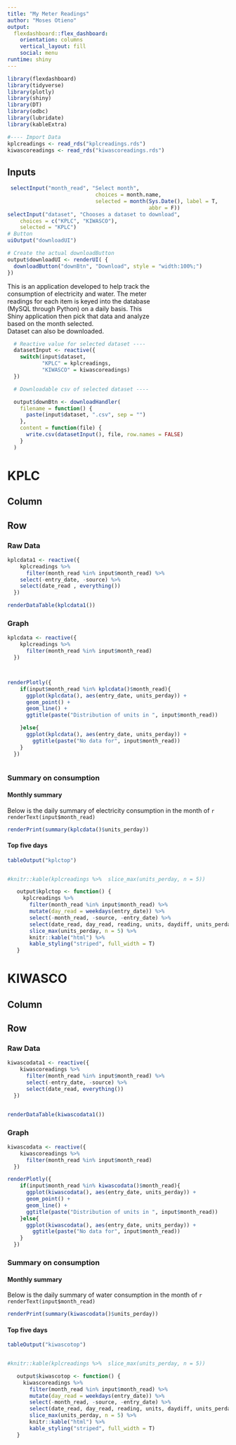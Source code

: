 ```yaml
---
title: "My Meter Readings"
author: "Moses Otieno"
output: 
  flexdashboard::flex_dashboard:
    orientation: columns
    vertical_layout: fill
    social: menu
runtime: shiny
---
```


```r
library(flexdashboard)
library(tidyverse)
library(plotly)
library(shiny)
library(DT)
library(odbc)
library(lubridate)
library(kableExtra)


```

```r
#---- Import Data
kplcreadings <- read_rds("kplcreadings.rds")
kiwascoreadings <- read_rds("kiwascoreadings.rds")
```



Inputs {.sidebar}
-------------------------------------------------------------------


```r
 selectInput("month_read", "Select month",
                            choices = month.name,
                            selected = month(Sys.Date(), label = T,
                                             abbr = F))
selectInput("dataset", "Chooses a dataset to download",
    choices = c("KPLC", "KIWASCO"),
    selected = "KPLC")
# Button
uiOutput("downloadUI")

# Create the actual downloadButton
output$downloadUI <- renderUI( {
  downloadButton("downBtn", "Download", style = "width:100%;")
})


```



This is an application developed to help track the  
consumption of electricity and water. The meter  
readings for each item is keyed into the database  
(MySQL through Python) on a daily basis. This    
Shiny application then pick that data and analyze  
based on the month selected.  
Dataset can also be downloaded.

```r
  # Reactive value for selected dataset ----
  datasetInput <- reactive({
    switch(input$dataset,
           "KPLC" = kplcreadings,
           "KIWASCO" = kiwascoreadings)
  })

  # Downloadable csv of selected dataset ----

  output$downBtn <- downloadHandler(
    filename = function() {
      paste(input$dataset, ".csv", sep = "")
    },
    content = function(file) {
      write.csv(datasetInput(), file, row.names = FALSE)
    }
  )
```

KPLC 
======

Column {data-width=350}
--------------------------------------------------------------------

Row {.tabset}
-------------------------------------------------------------------

### Raw Data
```r
kplcdata1 <- reactive({
    kplcreadings %>%
      filter(month_read %in% input$month_read) %>% 
    select(-entry_date, -source) %>% 
    select(date_read , everything())
  })

renderDataTable(kplcdata1())
```

### Graph

```r
kplcdata <- reactive({
    kplcreadings %>%
      filter(month_read %in% input$month_read)
  })



renderPlotly({
    if(input$month_read %in% kplcdata()$month_read){
      ggplot(kplcdata(), aes(entry_date, units_perday)) +
      geom_point() +
      geom_line() +
      ggtitle(paste("Distribution of units in ", input$month_read))

    }else{
      ggplot(kplcdata(), aes(entry_date, units_perday)) +
        ggtitle(paste("No data for", input$month_read))
    }
  })



```


### Summary on consumption
#### Monthly summary
Below is the daily summary of electricity consumption in the month of `r renderText(input$month_read)`
```r
renderPrint(summary(kplcdata()$units_perday))

```


#### Top five days 

```r
tableOutput("kplctop")


#knitr::kable(kplcreadings %>%  slice_max(units_perday, n = 5))

   output$kplctop <- function() {
     kplcreadings %>%
       filter(month_read %in% input$month_read) %>%
       mutate(day_read = weekdays(entry_date)) %>% 
       select(-month_read, -source, -entry_date) %>% 
       select(date_read, day_read, reading, units, daydiff, units_perday, everything()) %>% 
       slice_max(units_perday, n = 5) %>% 
       knitr::kable("html") %>%
       kable_styling("striped", full_width = T) 
   }

```



KIWASCO 
======

Column {data-width=350}
--------------------------------------------------------------------

Row {.tabset}
-------------------------------------------------------------------

### Raw Data
```r
kiwascodata1 <- reactive({
    kiwascoreadings %>%
      filter(month_read %in% input$month_read) %>% 
      select(-entry_date, -source) %>% 
      select(date_read, everything())
  })


renderDataTable(kiwascodata1())
```

### Graph

```r
kiwascodata <- reactive({
    kiwascoreadings %>%
      filter(month_read %in% input$month_read)
  })

renderPlotly({
    if(input$month_read %in% kiwascodata()$month_read){
      ggplot(kiwascodata(), aes(entry_date, units_perday)) +
      geom_point() +
      geom_line() +
      ggtitle(paste("Distribution of units in ", input$month_read))
    }else{
      ggplot(kiwascodata(), aes(entry_date, units_perday)) +
        ggtitle(paste("No data for", input$month_read))
    }
  })
```


### Summary on consumption
#### Monthly summary
Below is the daily summary of water consumption in the month of `r renderText(input$month_read)`

```r
renderPrint(summary(kiwascodata()$units_perday))

```

#### Top five days 

```r

tableOutput("kiwascotop")


#knitr::kable(kplcreadings %>%  slice_max(units_perday, n = 5))

   output$kiwascotop <- function() {
     kiwascoreadings %>%
       filter(month_read %in% input$month_read) %>%
       mutate(day_read = weekdays(entry_date)) %>%
       select(-month_read, -source, -entry_date) %>%
       select(date_read, day_read, reading, units, daydiff, units_perday, everything()) %>% 
       slice_max(units_perday, n = 5) %>% 
       knitr::kable("html") %>%
       kable_styling("striped", full_width = T) 
   }
```



